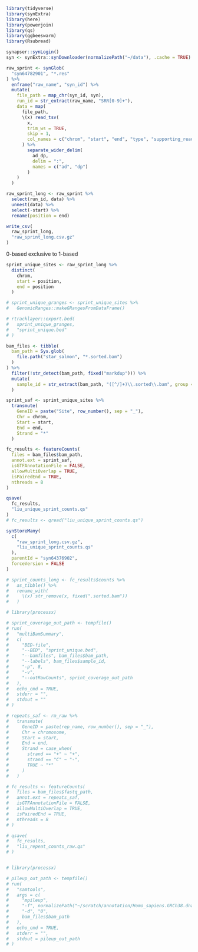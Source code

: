 ```r
library(tidyverse)
library(synExtra)
library(here)
library(powerjoin)
library(qs)
library(ggbeeswarm)
library(Rsubread)

synapser::synLogin()
syn <- synExtra::synDownloader(normalizePath("~/data"), .cache = TRUE)
```


```r
raw_sprint <- synGlob(
  "syn64782901", "*.res"
) %>%
  enframe("raw_name", "syn_id") %>%
  mutate(
    file_path = map_chr(syn_id, syn),
    run_id = str_extract(raw_name, "SRR[0-9]+"),
    data = map(
      file_path,
      \(x) read_tsv(
        x,
        trim_ws = TRUE,
        skip = 1,
        col_names = c("chrom", "start", "end", "type", "supporting_reads", "strand", "ad_dp")
      ) %>%
        separate_wider_delim(
          ad_dp,
          delim = ":",
          names = c("ad", "dp")
        )
    )
  )

raw_sprint_long <- raw_sprint %>%
  select(run_id, data) %>%
  unnest(data) %>%
  select(-start) %>%
  rename(position = end)

write_csv(
  raw_sprint_long,
  "raw_sprint_long.csv.gz"
)
```

0-based exclusive to 1-based

```r
sprint_unique_sites <- raw_sprint_long %>%
  distinct(
    chrom,
    start = position,
    end = position
  )

# sprint_unique_granges <- sprint_unique_sites %>%
#   GenomicRanges::makeGRangesFromDataFrame()

# rtracklayer::export.bed(
#   sprint_unique_granges,
#   "sprint_unique.bed"
# )
```


```r
bam_files <- tibble(
  bam_path = Sys.glob(
    file.path("star_salmon", "*.sorted.bam")
  )
) %>%
  filter(!str_detect(bam_path, fixed("markdup"))) %>%
  mutate(
    sample_id = str_extract(bam_path, "([^/]+)\\.sorted\\.bam", group = 1)
  )
```


```r
sprint_saf <- sprint_unique_sites %>%
  transmute(
    GeneID = paste("Site", row_number(), sep = "_"),
    Chr = chrom,
    Start = start,
    End = end,
    Strand = "*"
  )

fc_results <- featureCounts(
  files = bam_files$bam_path,
  annot.ext = sprint_saf,
  isGTFAnnotationFile = FALSE,
  allowMultiOverlap = TRUE,
  isPairedEnd = TRUE,
  nthreads = 8
)

qsave(
  fc_results,
  "liu_unique_sprint_counts.qs"
)
# fc_results <- qread("liu_unique_sprint_counts.qs")

synStoreMany(
  c(
    "raw_sprint_long.csv.gz",
    "liu_unique_sprint_counts.qs"
  ),
  parentId = "syn64376902",
  forceVersion = FALSE
)

# sprint_counts_long <- fc_results$counts %>%
#   as_tibble() %>%
#   rename_with(
#     \(x) str_remove(x, fixed(".sorted.bam"))
#   )
```

```r
# library(processx)

# sprint_coverage_out_path <- tempfile()
# run(
#   "multiBamSummary",
#   c(
#     "BED-file",
#     "--BED", "sprint_unique.bed",
#     "--bamfiles", bam_files$bam_path,
#     "--labels", bam_files$sample_id,
#     "-p", 8,
#     "-v",
#     "--outRawCounts", sprint_coverage_out_path
#   ),
#   echo_cmd = TRUE,
#   stderr = "",
#   stdout = ""
# )
```


```r
# repeats_saf <- rm_raw %>%
#   transmute(
#     GeneID = paste(rep_name, row_number(), sep = "_"),
#     Chr = chromosome,
#     Start = start,
#     End = end,
#     Strand = case_when(
#       strand == "+" ~ "+",
#       strand == "C" ~ "-",
#       TRUE ~ "*"
#     )
#   )

# fc_results <- featureCounts(
#   files = bam_files$fastq_path,
#   annot.ext = repeats_saf,
#   isGTFAnnotationFile = FALSE,
#   allowMultiOverlap = TRUE,
#   isPairedEnd = TRUE,
#   nthreads = 8
# )

# qsave(
#   fc_results,
#   "liu_repeat_counts_raw.qs"
# )


# library(processx)

# pileup_out_path <- tempfile()
# run(
#   "samtools",
#   args = c(
#     "mpileup",
#     "-f", normalizePath("~/scratch/annotation/Homo_sapiens.GRCh38.dna.primary_assembly.fa"),
#     "-d", "0",
#     bam_files$bam_path
#   ),
#   echo_cmd = TRUE,
#   stderr = "",
#   stdout = pileup_out_path
# )

```
